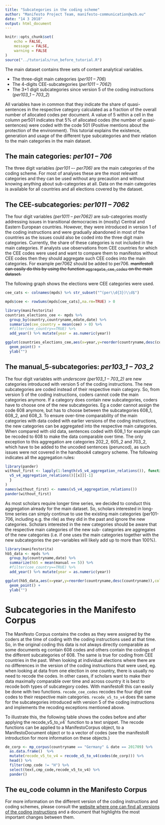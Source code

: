 ```yaml
---
title: "Subcategories in the coding scheme"
author: "Manifesto Project Team, manifesto-communication@wzb.eu"
date: "14 3 2018"
output: html_document
---
```


```r
knitr::opts_chunk$set(
	echo = FALSE,
	message = FALSE,
	warning = FALSE
)
source("../tutorials/run_before_tutorial.R")
```

The main dataset contains three sets of content analytical variables. 

- The three-digit main categories (*per101 -- 706*)
- The 4-digits CEE-subcategories (*per1011 -- 7062*)
- The 3+1 digit subcategories since version 5 of the coding instructions (*per103_1 -- 703_2*)

All variables have in common that they indicate the share of quasi-sentences in the respective category calculated as a fraction of the overall number of allocated codes per document. A value of 5 within a cell in the column per501 indicates that 5% of allocated codes (the number of quasi-sentences) were coded with the code 501 (Positive mentions about the protection of the environment). This tutorial explains the existence, generation and usage of the different type subcategories and their relation to the main categories in the main dataset.


## The main categories: *per101 -- 706*

The three digit variables *(per101 –- per706)* are the main categories of the coding scheme. For most of analyses these are the most relevant categories and they can be used without any precaution and without knowing anything about sub-categories at all. Data on the main categories is available for all countries and all elections covered by the dataset.

## The CEE-subcategories: *per1011 -- 7062*

The four digit variables *(per1011 -- per7062)* are sub-categories mostly addressing issues in transitional democracies in (mostly) Central and Eastern European countries. However, they were introduced in version 1 of the coding instructions and were gradually abandoned in most of the countries as the issues could also be coded into the three digit main categories. Currently, the share of these categories is not included in the main categories. If analysts use observations from CEE countries for which the CEE codes were used and want to compare them to manifestos without CEE codes then they should aggregate such CEE codes into the main categories. For example per7062 should be added to per706. ~~manifestoR can easily do this by using the function `aggregate_cee_codes` on the main dataset.~~

The following graph shows the elections were CEE categories were used. 

```r

cee_cats <- colnames(mpds) %>% str_subset("^(per\\d{3})\\d$") 

mpds$cee <- rowSums(mpds[cee_cats],na.rm=TRUE) > 0

library(manifestorita)
countries_elections_cee <- mpds %>% 
  group_by(country,countryname,edate,date) %>% 
  summarize(cee_country = mean(cee) > 0) %>% 
  #filter(cee_country==TRUE) %>% 
  add_year() %>% mutate(year = as.numeric(year))

ggplot(countries_elections_cee,aes(x=year,y=reorder(countryname,desc(countryname)),color=cee_country)) +
  geom_point() + 
  ylab("")

```


## The manual_5-subcategories: *per103_1 -- 703_2* 

The four digit variables *with underscore (per103_1 -- 703_2)* are new categories introduced with version 5 of the coding instructions. The new subcategories are coded instead of their respective main category. So, from version 5 of the coding instructions, coders cannot code the main categories anymore. If a category does contain new subcategories, coders have to choose one of the new subcategories. Eg a coder cannot assign the code 608 anymore, but has to choose between the subcategories 608_1, 608_2, and 608_3. To ensure over-time comparability of the main categories with data coded with earlier versions of the coding instructions, the new categories can be aggregated into the respective main categories. When compared with old data, sentences coded with 608_1 for example can be recoded to 608 to make the data comparable over time. The only exception to this aggregation are categories 202_2, 605_2 and 703_2, which have to be added to the uncoded sentences (peruncod), as such issues were not covered in the handbook4 category scheme. The following indicates all the aggregation rules:


```r
library(pander)
without_first <- lapply(1:length(v5_v4_aggregation_relations()), function(x) {
  v5_v4_aggregation_relations()[[x]][-1]
  }
)  
names(without_first) <- names(v5_v4_aggregation_relations())
pander(without_first)
```

As most scholars require longer time series, we decided to conduct this aggregation already for the main dataset. 
So, scholars interested in long-time series can simply continue to use the existing main categories (per101-706, including e.g. the rile) as they did in the past and ignore the new categories. Scholars interested in the new categories should be aware that the respective main categories of the new sub- categories are aggregates of the new categories (i.e. if one uses the main categories together with the new subcategories the per-variables will likely add up to more than 100%).

```r

library(manifestorita)
hb5_data <- mpds %>% 
  group_by(countryname,date) %>% 
  summarize(hb5 = mean(manual == 5)) %>% 
  #filter(cee_country==TRUE) %>% 
  add_year() %>% mutate(year = as.numeric(year))

ggplot(hb5_data,aes(x=year,y=reorder(countryname,desc(countryname)),color=hb5)) +
  geom_point() + 
  ylab("")

```


# Subcategories in the Manifesto Corpus

The Manifesto Corpus contains the codes as they were assigned by the coders at the time of coding with the coding instructions used at that time. So, in the original coding this data is not always directly comparable as some documents eg contain 608 codes and others contain the codings of the different subcategories of 608. The same is true for coding from CEE countries in the past. When looking at individual elections where there are no differences in the version of the coding instructions that were used, eg. when looking at data from one election in one country, there is usually no need to recode the codes. In other cases, if scholars want to make their data maximally comparable over time and across country it is best to recode both types of subcategory codes. With manifestoR this can easily be done with two functions. `recode_cee_codes` recodes the four digit cee codes to their respective main categories. `recode_v5_to_v4` does the same for the subcategories introduced with version 5 of the coding instructions and implements the recoding exceptions mentioned above. 

To illustrate this, the following table shows the codes before and after applying the recode_v5_to_v4` function to a text snippet. The recode functions can be applied to a ManifestoCorpus object, to a ManifestoDocument object or to a vector of codes (see the manifestoR introduction for more information on these objects.)

```r
de_corp <- mp_corpus(countryname == "Germany" & date == 201709) %>% 
  as.data.frame()  %>%
  mutate(recode_v5_to_v4 = recode_v5_to_v4(codes(de_corp))) %>% 
  head() %>% 
  filter(cmp_code != "H") %>%
  select(text,cmp_code,recode_v5_to_v4) %>% 
  pander()


```






## The eu_code column in the Manifesto Corpus


For more information on the different version of the coding instructions
and coding schemes, please consult the [website where one can find all
versions of the coding instructions](https://manifesto-project.wzb.eu/information/documents/handbooks) and a document that highlights the
most important changes between them.

